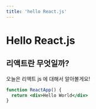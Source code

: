 ```yaml
---
title: 'hello React.js'
---
```


# Hello React.js

## 리액트란 무엇일까?

오늘은 리액트 js 에 대해서 알아볼게요!

```jsx
function ReactApp() {
  return <div>Hello World</div>
}
```
